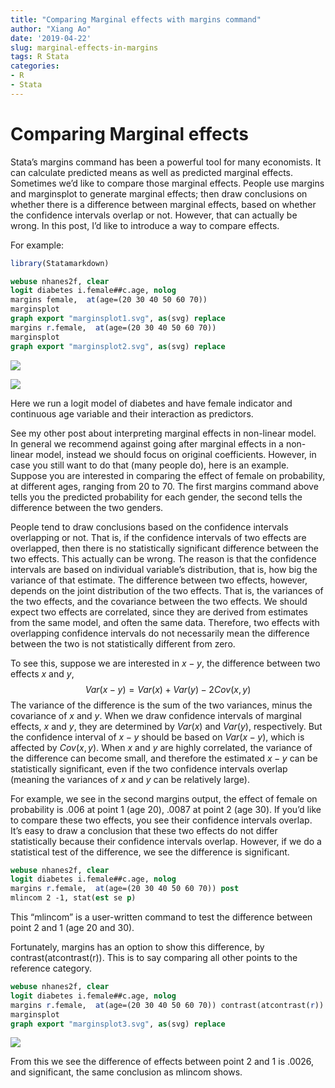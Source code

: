 ```yaml
---
title: "Comparing Marginal effects with margins command"
author: "Xiang Ao"
date: '2019-04-22'
slug: marginal-effects-in-margins
tags: R Stata
categories:
- R
- Stata
---
```


# Comparing Marginal effects

Stata's margins command has been a powerful tool for many economists.  It can calculate predicted means as well as predicted marginal effects.  Sometimes we'd like to compare those marginal effects.  People use margins and marginsplot to generate marginal effects; then draw conclusions on whether there is a difference between marginal effects, based on whether the confidence intervals overlap or not. However, that can actually be wrong. In this post, I'd like to introduce a way to compare effects.


For example:
```r
library(Statamarkdown)
```

```stata
webuse nhanes2f, clear
logit diabetes i.female##c.age, nolog
margins female,  at(age=(20 30 40 50 60 70)) 
marginsplot
graph export "marginsplot1.svg", as(svg) replace
margins r.female,  at(age=(20 30 40 50 60 70)) 
marginsplot
graph export "marginsplot2.svg", as(svg) replace
```

![](marginsplot1.svg)

![](marginsplot2.svg)

Here we run a logit model of diabetes and have female indicator and continuous age variable and their interaction as predictors.

See my other post about interpreting marginal effects in non-linear model.  In general we recommend against going after marginal effects in a non-linear model, instead we should focus on original coefficients.  However, in case you still want to do that (many people do), here is an example.  Suppose you are interested in comparing the effect of female on probability, at different ages, ranging from 20 to 70.  The first margins command above tells you the predicted probability for each gender, the second tells the difference between the two genders.  

People tend to draw conclusions based on the confidence intervals overlapping or not.  That is, if the confidence intervals of two effects are overlapped, then there is no statistically significant difference between the two effects.  This actually can be wrong.  The reason is that the confidence intervals are based on individual variable's distribution, that is, how big the variance of that estimate.  The difference between two effects, however, depends on the joint distribution of the two effects.  That is, the variances of the two effects, and the covariance between the two effects.  We should expect two effects are correlated, since they are derived from estimates from the same model, and often the same data.  Therefore, two effects with overlapping confidence intervals do not necessarily mean the difference between the two is not statistically different from zero.  

To see this, suppose we are interested in $x-y$, the difference between two effects $x$ and $y$,
$$ Var(x-y)=Var(x) + Var(y) - 2 Cov(x,y) $$
The variance of the difference is the sum of the two variances, minus the covariance of $x$ and $y$.  When we draw confidence intervals of marginal effects, $x$ and $y$, they are determined by $Var(x)$ and $Var(y)$, respectively.   But the confidence interval of $x-y$ should be based on $Var(x-y)$, which is affected by $Cov(x,y)$.  When $x$ and $y$ are highly correlated, the variance of the difference can become small, and therefore the estimated $x-y$ can be statistically significant, even if the two confidence intervals overlap (meaning the variances of $x$ and $y$ can be relatively large). 

For example, we see in the second margins output, the effect of female on probability is .006 at point 1 (age 20), .0087 at point 2 (age 30).  If you'd like to compare these two effects, you see their confidence intervals overlap.  It's easy to draw a conclusion that these two effects do not differ statistically because their confidence intervals overlap.  However, if we do a statistical test of the difference, we see the difference is significant.


```stata
webuse nhanes2f, clear
logit diabetes i.female##c.age, nolog
margins r.female,  at(age=(20 30 40 50 60 70)) post
mlincom 2 -1, stat(est se p)
```

This "mlincom" is a user-written command to test the difference between point 2 and 1 (age 20 and 30).

Fortunately, margins has an option to show this difference, by contrast(atcontrast(r)).  This is to say comparing all other points to the reference category.

```stata
webuse nhanes2f, clear
logit diabetes i.female##c.age, nolog
margins r.female,  at(age=(20 30 40 50 60 70)) contrast(atcontrast(r))
marginsplot
graph export "marginsplot3.svg", as(svg) replace
```

![](marginsplot3.svg)
 

From this we see the difference of effects between point 2 and 1 is .0026, and significant, the same conclusion as mlincom shows.


